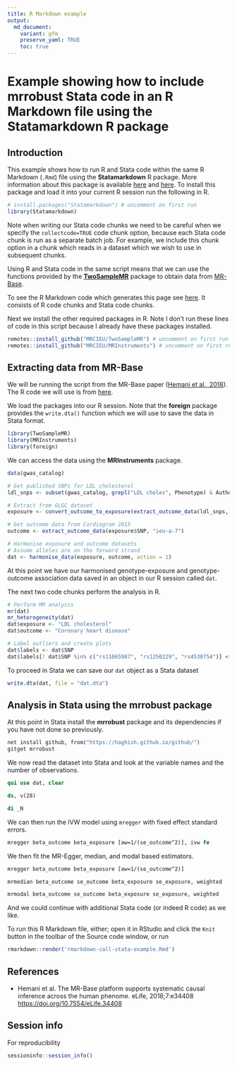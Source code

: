 ---
title: R Markdown example
output:
  md_document:
    variant: gfm
    preserve_yaml: TRUE
    toc: true
---

# Example showing how to include mrrobust Stata code in an R Markdown file using the Statamarkdown R package

## Introduction

This example shows how to run R and Stata code within the same R Markdown (`.Rmd`) file using the **Statamarkdown** R package. More information about this package is available [here](https://github.com/Hemken/Statamarkdown) and [here](https://www.ssc.wisc.edu/~hemken/Stataworkshops/Statamarkdown/stata-and-r-markdown.html). To install this package and load it into your current R session run the following in R.
```{r message=FALSE}
# install.packages("Statamarkdown") # uncomment on first run
library(Statamarkdown)
```

Note when writing our Stata code chunks we need to be careful when we specify the `collectcode=TRUE` code chunk option, because each Stata code chunk is run as a separate batch job. For example, we include this chunk option in a chunk which reads in a dataset which we wish to use in subsequent chunks.

Using R and Stata code in the same script means that we can use the functions provided by the [**TwoSampleMR**](https://github.com/MRCIEU/TwoSampleMR) package to obtain data from [MR-Base](https://www.mrbase.org/).

To see the R Markdown code which generates this page see [here](https://raw.githubusercontent.com/remlapmot/mrrobust/master/_drafts/rmarkdown-call-stata-example/rmarkdown-call-stata-example.Rmd). It consists of R code chunks and Stata code chunks.

Next we install the other required packages in R. Note I don't run these lines of code in this script because I already have these packages installed.
```{r, eval=FALSE}
remotes::install_github("MRCIEU/TwoSampleMR") # uncomment on first run
remotes::install_github("MRCIEU/MRInstruments") # uncomment on first run
```

## Extracting data from MR-Base

We will be running the script from the MR-Base paper ([Hemani et al., 2018](https://doi.org/10.7554/eLife.34408)). The R code we will use is from [here](https://raw.githubusercontent.com/explodecomputer/mr-base-methods-paper/master/scripts/ldl-chd.R).

We load the packages into our R session. Note that the **foreign** package provides the `write.dta()` function which we will use to save the data in Stata format.
```{r}
library(TwoSampleMR)
library(MRInstruments)
library(foreign)
```

We can access the data using the **MRInstruments** package.
```{r}
data(gwas_catalog)

# Get published SNPs for LDL cholesterol
ldl_snps <- subset(gwas_catalog, grepl("LDL choles", Phenotype) & Author == "Willer CJ")$SNP

# Extract from GLGC dataset
exposure <- convert_outcome_to_exposure(extract_outcome_data(ldl_snps, "ieu-a-300"))

# Get outcome data from Cardiogram 2015
outcome <- extract_outcome_data(exposure$SNP, "ieu-a-7")

# Harmonise exposure and outcome datasets
# Assume alleles are on the forward strand
dat <- harmonise_data(exposure, outcome, action = 1)
```
At this point we have our harmonised genotype-exposure and genotype-outcome association data saved in an object in our R session called `dat`.

The next two code chunks perform the analysis in R.
```{r}
# Perform MR analysis
mr(dat)
mr_heterogeneity(dat)
dat$exposure <- "LDL cholesterol"
dat$outcome <- "Coronary heart disease"

# Label outliers and create plots
dat$labels <- dat$SNP
dat$labels[! dat$SNP %in% c("rs11065987", "rs1250229", "rs4530754")] <- NA
```

To proceed in Stata we can save our `dat` object as a Stata dataset
```{r}
write.dta(dat, file = "dat.dta")
```

## Analysis in Stata using the mrrobust package

At this point in Stata install the **mrrobust** package and its dependencies if you have not done so previously.
```{stata results=FALSE}
net install github, from("https://haghish.github.io/github/")
gitget mrrobust
```

We now read the dataset into Stata and look at the variable names and the number of observations.
```{stata, collectcode=TRUE, echo=FALSE}
qui use dat, clear
```
```{stata, echo=FALSE}
ds, v(28)
```
```{stata, echo=FALSE}
di _N
```

We can then run the IVW model using `mregger` with fixed effect standard errors.
```{stata, echo=FALSE}
mregger beta_outcome beta_exposure [aw=1/(se_outcome^2)], ivw fe
```

We then fit the MR-Egger, median, and modal based estimators.
```{stata, echo=FALSE}
mregger beta_outcome beta_exposure [aw=1/(se_outcome^2)]
```
```{stata, echo=FALSE}
mrmedian beta_outcome se_outcome beta_exposure se_exposure, weighted
```
```{stata, echo=FALSE}
mrmodal beta_outcome se_outcome beta_exposure se_exposure, weighted
```

And we could continue with additional Stata code (or indeed R code) as we like.

To run this R Markdown file, either; open it in RStudio and click the `Knit` button in the toolbar of the Source code window, or run
```r
rmarkdown::render('rmarkdown-call-stata-example.Rmd')
```

## References

- Hemani et al. The MR-Base platform supports systematic causal inference across the human phenome. eLife, 2018;7:e34408 <https://doi.org/10.7554/eLife.34408>

## Session info

For reproducibility
```{r, collapse=TRUE}
sessioninfo::session_info()
```
